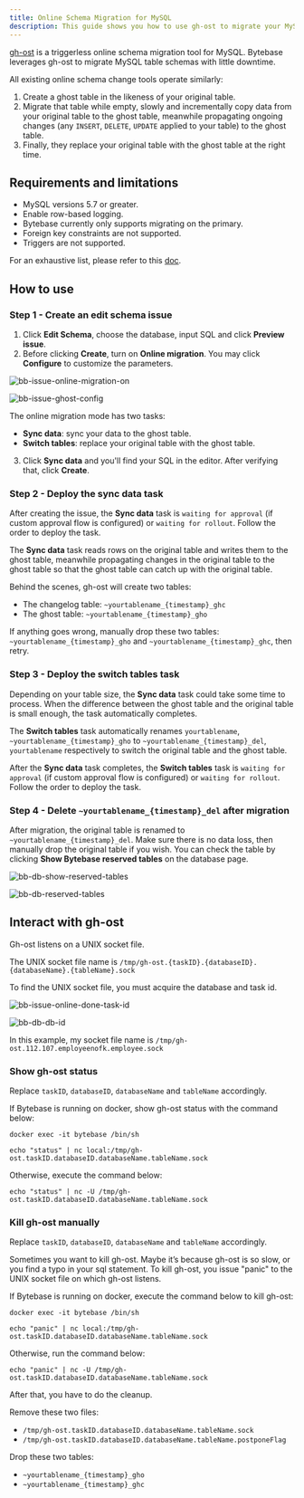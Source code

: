```yaml
---
title: Online Schema Migration for MySQL
description: This guide shows you how to use gh-ost to migrate your MySQL databases in Bytebase.
---
```


<PricingPlanBlock feature_name='ONLINE_SCHEMA_CHANGE' />

[gh-ost](https://github.com/github/gh-ost) is a triggerless online schema migration tool for MySQL. Bytebase leverages gh-ost to migrate MySQL table schemas with little downtime.

All existing online schema change tools operate similarly:

1. Create a ghost table in the likeness of your original table.
2. Migrate that table while empty, slowly and incrementally copy data from your original table to the ghost table, meanwhile propagating ongoing changes (any `INSERT`, `DELETE`, `UPDATE` applied to your table) to the ghost table.
3. Finally, they replace your original table with the ghost table at the right time.

## Requirements and limitations

- MySQL versions 5.7 or greater.
- Enable row-based logging.
- Bytebase currently only supports migrating on the primary.
- Foreign key constraints are not supported.
- Triggers are not supported.

For an exhaustive list, please refer to this [doc](https://github.com/github/gh-ost/blob/master/doc/requirements-and-limitations.md).

## How to use

### Step 1 - Create an edit schema issue

1. Click **Edit Schema**, choose the database, input SQL and click **Preview issue**.
2. Before clicking **Create**, turn on **Online migration**. You may click **Configure** to customize the parameters.

![bb-issue-online-migration-on](/content/docs/change-database/online-schema-migration-for-mysql/bb-issue-online-migration-on.webp)

![bb-issue-ghost-config](/content/docs/change-database/online-schema-migration-for-mysql/bb-issue-ghost-config.webp)

The online migration mode has two tasks:

- **Sync data**: sync your data to the ghost table.
- **Switch tables**: replace your original table with the ghost table.

3. Click **Sync data** and you'll find your SQL in the editor. After verifying that, click **Create**.

### Step 2 - Deploy the sync data task

After creating the issue, the **Sync data** task is `waiting for approval` (if custom approval flow is configured) or `waiting for rollout`. Follow the order to deploy the task.

The **Sync data** task reads rows on the original table and writes them to the ghost table, meanwhile propagating changes in the original table to the ghost table so that the ghost table can catch up with the original table.

Behind the scenes, gh-ost will create two tables:

- The changelog table: `~yourtablename_{timestamp}_ghc`
- The ghost table: `~yourtablename_{timestamp}_gho`

If anything goes wrong, manually drop these two tables: `~yourtablename_{timestamp}_gho` and `~yourtablename_{timestamp}_ghc`, then retry.

### Step 3 - Deploy the switch tables task

Depending on your table size, the **Sync data** task could take some time to process. When the difference between the ghost table and the original table is small enough, the task automatically completes.

The **Switch tables** task automatically renames `yourtablename`, `~yourtablename_{timestamp}_gho` to `~yourtablename_{timestamp}_del`, `yourtablename` respectively to switch the original table and the ghost table.

After the **Sync data** task completes, the **Switch tables** task is `waiting for approval` (if custom approval flow is configured) or `waiting for rollout`. Follow the order to deploy the task.

### Step 4 - Delete `~yourtablename_{timestamp}_del` after migration

After migration, the original table is renamed to `~yourtablename_{timestamp}_del`. Make sure there is no data loss, then manually drop the original table if you wish. You can check the table by clicking **Show Bytebase reserved tables** on the database page.

![bb-db-show-reserved-tables](/content/docs/change-database/online-schema-migration-for-mysql/bb-db-show-reserved-tables.webp)

![bb-db-reserved-tables](/content/docs/change-database/online-schema-migration-for-mysql/bb-db-reserved-tables.webp)

## Interact with gh-ost

Gh-ost listens on a UNIX socket file.

The UNIX socket file name is `/tmp/gh-ost.{taskID}.{databaseID}.{databaseName}.{tableName}.sock`

To find the UNIX socket file, you must acquire the database and task id.

![bb-issue-online-done-task-id](/content/docs/change-database/online-schema-migration-for-mysql/bb-issue-online-done-task-id.webp)

![bb-db-db-id](/content/docs/change-database/online-schema-migration-for-mysql/bb-db-db-id.webp)

In this example, my socket file name is `/tmp/gh-ost.112.107.employeenofk.employee.sock`

### Show gh-ost status

<Note>

Replace `taskID`, `databaseID`, `databaseName` and `tableName` accordingly.

</Note>

If Bytebase is running on docker, show gh-ost status with the command below:

```text
docker exec -it bytebase /bin/sh
```

```text
echo "status" | nc local:/tmp/gh-ost.taskID.databaseID.databaseName.tableName.sock
```

Otherwise, execute the command below:

```text
echo "status" | nc -U /tmp/gh-ost.taskID.databaseID.databaseName.tableName.sock
```

### Kill gh-ost manually

<Note>

Replace `taskID`, `databaseID`, `databaseName` and `tableName` accordingly.

</Note>

Sometimes you want to kill gh-ost. Maybe it’s because gh-ost is so slow, or you find a typo in your sql statement.
To kill gh-ost, you issue "panic" to the UNIX socket file on which gh-ost listens.

If Bytebase is running on docker, execute the command below to kill gh-ost:

```text
docker exec -it bytebase /bin/sh
```

```text
echo "panic" | nc local:/tmp/gh-ost.taskID.databaseID.databaseName.tableName.sock
```

Otherwise, run the command below:

```text
echo "panic" | nc -U /tmp/gh-ost.taskID.databaseID.databaseName.tableName.sock
```

After that, you have to do the cleanup.

Remove these two files:

- `/tmp/gh-ost.taskID.databaseID.databaseName.tableName.sock`
- `/tmp/gh-ost.taskID.databaseID.databaseName.tableName.postponeFlag`

Drop these two tables:

- `~yourtablename_{timestamp}_gho`
- `~yourtablename_{timestamp}_ghc`
